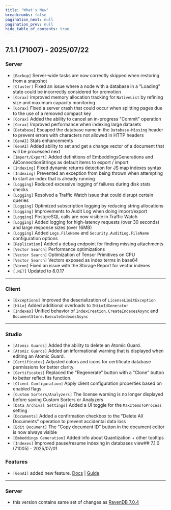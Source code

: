 ```yaml
---
title: "What's New"
breadcrumbs: false
pagination_next: null
pagination_prev: null
hide_table_of_contents: true
---
```


## 7.1.1 (71007) - 2025/07/22

### Server

* `[Backup]` Server-wide tasks are now correctly skipped when restoring from a snapshot
* `[Cluster]` Fixed an issue where a node with a database in a "Loading" state could be incorrectly considered for promotion
* `[Corax]` Improved memory allocation tracking for `NativeList` by refining size and maximum capacity monitoring
* `[Corax]` Fixed a server crash that could occur when splitting pages due to the use of a removed compact key
* `[Corax]`  Added the ability to cancel an in-progress "Commit" operation
* `[Corax]`  Improved performance when indexing large datasets
* `[Database]` Escaped the database name in the `Database-Missing` header to prevent errors with characters not allowed in HTTP headers
* `[GenAI]` Stats enhancements 
* `[GenAI]` Added ability to set and get a change vector of a document that will be processed next
* `[Import/Export]` Added definitions of EmbeddingsGenerations and AiConnectionStrings as default items to export / import
* `[Indexing]` Fixed dynamic returns detection for JS map indexes syntax
* `[Indexing]` Prevented an exception from being thrown when attempting to start an index that is already running
* `[Logging]` Reduced excessive logging of failures during disk stats checks
* `[Logging]` Resolved a Traffic Watch issue that could disrupt certain queries
* `[Logging]` Optimized subscription logging by reducing string allocations
* `[Logging]` Improvements to Audit Log when doing import/export
* `[Logging]` PostgreSQL calls are now visible in Traffic Watch
* `[Logging]` Added logging for high-latency requests (over 30 seconds) and large response sizes (over 16MB)
* `[Logging]`  Added `Logs.FileName` and `Security.AuditLog.FileName` configuration options
* `[Replication]` Added a debug endpoint for finding missing attachments
* `[Vector Search]` Performance optimizations
* `[Vector Search]` Optimization of Tensor Primitives on CPU
* `[Vector Search]` Vectors exposed as index terms in base64
* `[Voron]` Fixed an issue with the Storage Report for vector indexes
* `[.NET]` Updated to 8.0.17

<hr/>

### Client

* `[Exceptions]` Improved the deserialization of `LicenseLimitException`
* `[HiLo]` Added additional overloads to `IHiLoIdGenerator`
* `[Indexes]` Unified behavior of `IndexCreation.CreateIndexesAsync` and `DocumentStore.ExecuteIndexesAsync`
<hr/>

### Studio

* `[Atomic Guards]` Added the ability to delete an Atomic Guard.
* `[Atomic Guards]` Added an informational warning that is displayed when editing an Atomic Guard.
* `[Certificates]` Adjusted colors and icons for certificate database permissions for better clarity.
* `[Certificates]` Replaced the "Regenerate" button with a "Clone" button to better reflect its function.
* `[Client Configuration]` Apply client configuration properties based on enabled flags
* `[Custom Sorters/Analyzers]` The license warning is no longer displayed before saving Custom Sorters or Analyzers
* `[Data Archival Settings]` Added a UI toggle for the `MaxItemsToProcess` setting
* `[Documents]` Added a confirmation checkbox to the "Delete All Documents" operation to prevent accidental data loss
* `[Edit Document]` The "Copy document ID" button in the document editor is now always visible
* `[Embeddings Generation]` Added info about Quantization + other tooltips
* `[Indexes]` Improved pause/resume indexing in databases view## 7.1.0 (71005) - 2025/07/01

### Features

- `[GenAI]` added new feature. [Docs](https://ravendb.net/docs/article-page/7.1/csharp/ai-integration/gen-ai-integration/gen-ai-overview) | [Guide](https://ravendb.net/articles/survive-the-ai-tidal-wave-with-ravendb-genai)

<hr />

### Server

- this version contains same set of changes as [RavenDB 7.0.4](https://ravendb.net/whats-new?buildNumber=70023)
